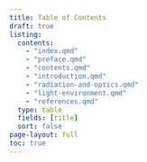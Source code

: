 ```yaml
---
title: Table of Contents
draft: true
listing:
  contents:
    - "index.qmd"  
    - "preface.qmd"
    - "contents.qmd"
    - "introduction.qmd"
    - "radiation-and-optics.qmd"
    - "light-environment.qmd"
    - "references.qmd"
  type: table
  fields: [title]
  sort: false
page-layout: full
toc: true
---
```

